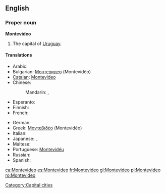 {{wikipedia}}
==English==

===Proper noun===
'''Montevideo'''

# The capital of [[Uruguay]].

====Translations====
{{trans-top|capital of Uruguay}}
* Arabic: {{t|ar|مونتيفيديو|m|tr=muntifiidyu}}
* Bulgarian: [[Монтевидео]] (Montevidéo)
* [[Catalan]]: [[#Catalan|Montevideo]]
* Chinese:
*: Mandarin: {{t|cmn|蒙得維的亞|sc=Hani}},  {{t|cmn|蒙得维的亚|tr=Mēngdéwéidíyà|sc=Hani}}
* Esperanto: {{t-|eo|Montevideo|xs=Esperanto}}
* Finnish: {{t-|fi|Montevideo}}
* French: {{t+|fr|Montevideo|m}}
{{trans-mid}}
* German: {{t-|de|Montevideo|n}}
* Greek: [[Μοντεβιδέο]] (Montevidéo)
* Italian: {{t-|it|Montevideo}}
* Japanese: {{t|ja|モンテヴィデオ|tr=Montevideo}},  {{t|ja|モンテビデオ|tr=Montebideo}}
* Maltese: {{t-|mt|Montevideo|xs=Maltese}}
* Portuguese: [[Montevidéu]]
* Russian: {{t|ru|Монтевидео|m|tr=Montevidéo}} {{qualifier|indeclinable}}
* Spanish: {{t+|es|Montevideo}}
{{trans-bottom}}

[[Category:Capital cities]]

[[ca:Montevideo]]
[[es:Montevideo]]
[[fr:Montevideo]]
[[gl:Montevideo]]
[[pl:Montevideo]]
[[ro:Montevideo]]
